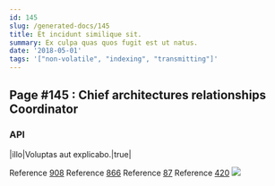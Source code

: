 ```yaml
---
id: 145
slug: /generated-docs/145
title: Et incidunt similique sit.
summary: Ex culpa quas quos fugit est ut natus.
date: '2018-05-01'
tags: '["non-volatile", "indexing", "transmitting"]'
---
```

## Page #145 : Chief architectures relationships Coordinator

### API

|illo|Voluptas aut explicabo.|true|

Reference [908](/generated-docs/908)
Reference [866](/generated-docs/866)
Reference [87](/generated-docs/87)
Reference [420](/generated-docs/420)
![](/assets/cats-2.jpg)


